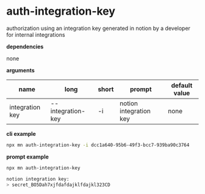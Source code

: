# auth-integration-key

authorization using an integration key generated in notion by a developer for internal integrations

**dependencies**

none

**arguments**

| name            | long              | short | prompt                 | default value |
| --------------- | ----------------- | ----- | ---------------------- | ------------- |
| integration key | --integration-key | -i    | notion integration key | none          |

**cli example**

```sh title="terminal"
npx mn auth-integration-key -i dcc1a640-95b6-49f3-bcc7-939ba90c3764
```

**prompt example**

```sh title="terminal"
npx mn auth-integration-key
```

```sh
notion integration key:
> secret_BO5Dah7xjfdafdajklfdajkl323CD
```
